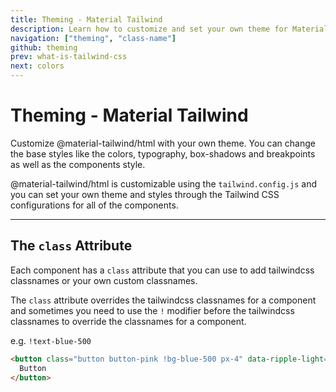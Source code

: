 ```yaml
---
title: Theming - Material Tailwind
description: Learn how to customize and set your own theme for Material Tailwind components.
navigation: ["theming", "class-name"]
github: theming
prev: what-is-tailwind-css
next: colors
---
```


# Theming - Material Tailwind

<span id="theming" className="scroll-mt-48" />
Customize @material-tailwind/html with your own theme. You can change the base styles
like the colors, typography, box-shadows and breakpoints as well as the components
style.

@material-tailwind/html is customizable using the <Code>tailwind.config.js</Code> and you can set your own theme and styles through the Tailwind CSS configurations for all of the components.

---

## The `class` Attribute

<span id="class-name" className="scroll-mt-32" />

Each component has a <Code>class</Code> attribute that you can use to add tailwindcss classnames or your own custom classnames.

The <Code>class</Code> attribute overrides the tailwindcss classnames for a component and sometimes you need to use the <Code>!</Code> modifier before the tailwindcss classnames to override the classnames for a component.

e.g. <Code>!text-blue-500</Code>

```html
<button class="button button-pink !bg-blue-500 px-4" data-ripple-light="true">
  Button
</button>
```
